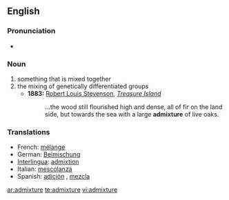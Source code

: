 ==English==

===Pronunciation===
*{{audio|en-us-admixture.ogg|Audio (US)}}

===Noun===
{{en-noun}}

# something that is mixed together
# the mixing of genetically differentiated groups
#* '''1883:''' [[w:Robert Louis Stevenson|Robert Louis Stevenson]], ''[[w:Treasure Island|Treasure Island]]''
#*: ...the wood still flourished high and dense, all of fir on the land side, but towards the sea with a large '''admixture''' of live oaks.

===Translations===
{{rfc-level|Translations at L3+ (AutoFormat would have corrected level of Translations)}}
*French: [[mélange]]
*German: [[Beimischung]]
*[[Interlingua]]: [[admixtion]]
*Italian: [[mescolanza]] {{f}}
*Spanish: [[adición]] {{f}}, [[mezcla]] {{f}}

[[ar:admixture]]
[[te:admixture]]
[[vi:admixture]]